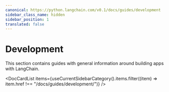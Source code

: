 ```yaml
---
canonical: https://python.langchain.com/v0.1/docs/guides/development
sidebar_class_name: hidden
sidebar_position: 1
translated: false
---
```


# Development

This section contains guides with general information around building apps with LangChain.


<DocCardList items={useCurrentSidebarCategory().items.filter((item) => item.href !== "/docs/guides/development/")} />